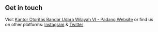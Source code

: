 ## Get in touch

Visit [Kantor Otoritas Bandar Udara Wilayah VI - Padang Website](https://www.otban6.id/web) or find us on other platforms: [Instagram](https://www.instagram.com/otoritasbandarawil6/) & [Twitter](https://twitter.com/6otoritas/)
